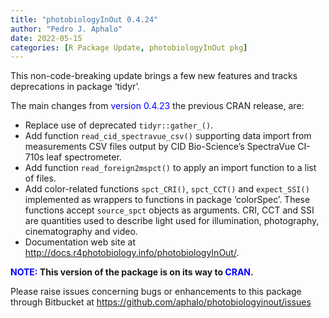 ```yaml
---
title: "photobiologyInOut 0.4.24"
author: "Pedro J. Aphalo"
date: 2022-05-15
categories: [R Package Update, photobiologyInOut pkg]
---
```


This non-code-breaking update brings a few new features and tracks deprecations in package 'tidyr'.

The main changes from <span style="color: #0000ff;">version</span> <span style="color: #0000ff;">0.4.23 </span>the previous CRAN release, are:
<ul>
 	<li>Replace use of deprecated `tidyr::gather_()`.</li>
 	<li>Add function `read_cid_spectravue_csv()` supporting data import from measurements CSV files output by CID Bio-Science's SpectraVue CI-710s leaf spectrometer.</li>
 	<li>Add function `read_foreign2mspct()` to apply an import function to a list of files.</li>
 	<li>Add color-related functions `spct_CRI()`, `spct_CCT()` and `expect_SSI()` implemented as wrappers to functions in package 'colorSpec'. These functions accept `source_spct` objects as arguments. CRI, CCT and SSI are quantities used to describe light used for illumination, photography, cinematography and video.</li>
 	<li>Documentation web site at <a href="https://docs.r4photobiology.info/photobiologyInOut/">http://docs.r4photobiology.info/photobiologyInOut/</a>.</li>
</ul>
<span style="text-indent: 0em;"><strong><span style="color: #0000ff;">NOTE:</span> This version of the package is on its way to <span style="color: #0000ff;">CRAN</span>.</strong></span>

<span style="text-indent: 0em;">Please raise issues concerning bugs or enhancements to this package through Bitbucket at </span><a style="text-indent: 0em;" href="https://github.com/aphalo/photobiologyinout/issues">https://github.com/aphalo/photobiologyinout/issues</a>
